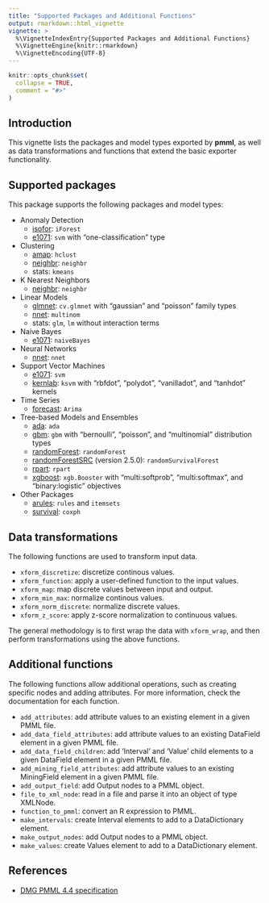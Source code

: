 ```yaml
---
title: "Supported Packages and Additional Functions"
output: rmarkdown::html_vignette
vignette: >
  %\VignetteIndexEntry{Supported Packages and Additional Functions}
  %\VignetteEngine{knitr::rmarkdown}
  %\VignetteEncoding{UTF-8}
---
```


```r
knitr::opts_chunk$set(
  collapse = TRUE,
  comment = "#>"
)
```
## Introduction

This vignette lists the packages and model types exported by **pmml**, as well as data transformations and functions that extend the basic exporter functionality.

## Supported packages

This package supports the following packages and model types:

- Anomaly Detection
    - [isofor](https://github.com/Zelazny7/isofor): `iForest`
    - [e1071](https://CRAN.R-project.org/package=e1071): `svm` with "one-classification" type
- Clustering
    - [amap](https://CRAN.R-project.org/package=amap): `hclust`
    - [neighbr](https://CRAN.R-project.org/package=neighbr): `neighbr`
    - stats: `kmeans`
- K Nearest Neighbors
    - [neighbr](https://CRAN.R-project.org/package=neighbr): `neighbr`
- Linear Models
    - [glmnet](https://CRAN.R-project.org/package=glmnet): `cv.glmnet` with "gaussian" and "poisson" family types
    - [nnet](https://CRAN.R-project.org/package=nnet): `multinom`
    - stats: `glm`, `lm` without interaction terms
- Naive Bayes
    - [e1071](https://CRAN.R-project.org/package=e1071): `naiveBayes`
- Neural Networks
    - [nnet](https://CRAN.R-project.org/package=nnet): `nnet`
- Support Vector Machines
    - [e1071](https://CRAN.R-project.org/package=e1071): `svm`
    - [kernlab](https://CRAN.R-project.org/package=kernlab): `ksvm` with "rbfdot", "polydot", "vanilladot", and "tanhdot" kernels
- Time Series
    - [forecast](https://CRAN.R-project.org/web/package=forecast): `Arima`
- Tree-based Models and Ensembles
    - [ada](https://CRAN.R-project.org/package=ada): `ada`
    - [gbm](https://CRAN.R-project.org/package=gbm): `gbm` with "bernoulli", "poisson", and "multinomial" distribution types
    - [randomForest](https://CRAN.R-project.org/package=randomForest): `randomForest`
    - [randomForestSRC](https://CRAN.R-project.org/package=randomForestSRC) (version 2.5.0): `randomSurvivalForest`
    - [rpart](https://CRAN.R-project.org/package=rpart): `rpart`
    - [xgboost](https://CRAN.R-project.org/package=xgboost): `xgb.Booster` with "multi:softprob", "multi:softmax", and "binary:logistic" objectives
- Other Packages
    - [arules](https://CRAN.R-project.org/package=arules): `rules` and `itemsets`
    - [survival](https://CRAN.R-project.org/package=survival): `coxph`


## Data transformations
The following functions are used to transform input data.

- `xform_discretize`: discretize continous values.
- `xform_function`: apply a user-defined function to the input values.
- `xform_map`: map discrete values between input and output.
- `xform_min_max`: normalize continous values.
- `xform_norm_discrete`: normalize discrete values.
- `xform_z_score`: apply z-score normalization to continuous values.

The general methodology is to first wrap the data with `xform_wrap`, and then perform transformations using the above functions.

## Additional functions
The following functions allow additional operations, such as creating specific nodes and adding attributes. For more information, check the documentation for each function.

- `add_attributes`: add attribute values to an existing element in a given PMML file.
- `add_data_field_attributes`: add attribute values to an existing DataField element in a given PMML file.
- `add_data_field_children`: add 'Interval' and 'Value' child elements to a given DataField element in a given PMML file.
- `add_mining_field_attributes`: add attribute values to an existing MiningField element in a given PMML file.
- `add_output_field`: add Output nodes to a PMML object.
- `file_to_xml_node`: read in a file and parse it into an object of type XMLNode.
- `function_to_pmml`: convert an R expression to PMML.
- `make_intervals`: create Interval elements to add to a DataDictionary element.
- `make_output_nodes`: add Output nodes to a PMML object.
- `make_values`: create Values element to add to a DataDictionary element.

## References
- [DMG PMML 4.4 specification](http://dmg.org/pmml/v4-4/GeneralStructure.html)